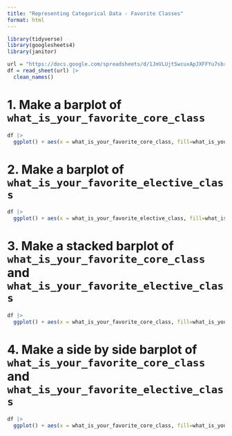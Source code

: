 ```yaml
---
title: "Representing Categorical Data - Favorite Classes"
format: html
---
```


```r
library(tidyverse)
library(googlesheets4)
library(janitor)
```

```r
url = "https://docs.google.com/spreadsheets/d/1JmVLUjtSwcuxApJXFFYu7sbre7s0pHjOfz2bmnwDMnQ/edit?usp=sharing"
df = read_sheet(url) |> 
  clean_names()
```

# 1. Make a barplot of `what_is_your_favorite_core_class`

```r
df |>
  ggplot() + aes(x = what_is_your_favorite_core_class, fill=what_is_your_favorite_core_class) + geom_bar() + labs(x = "Core Class", y="Frequency", fill=NULL)
```

# 2. Make a barplot of `what_is_your_favorite_elective_class`

```r
df |>
  ggplot() + aes(x = what_is_your_favorite_elective_class, fill=what_is_your_favorite_elective_class) + geom_bar() + coord_flip() + labs(x = "Elective Class", y="Frequency", fill=NULL)

```

# 3. Make a stacked barplot of `what_is_your_favorite_core_class` and `what_is_your_favorite_elective_class`

```r
df |>
  ggplot() + aes(x = what_is_your_favorite_core_class, fill=what_is_your_favorite_elective_class) + geom_bar() + labs(x = "Elective Class", y="Frequency", fill=NULL)

```

# 4. Make a side by side barplot of `what_is_your_favorite_core_class` and `what_is_your_favorite_elective_class`

```r
df |>
  ggplot() + aes(x = what_is_your_favorite_core_class, fill=what_is_your_favorite_elective_class) + geom_bar() + coord_flip() + labs(x = "Elective Class", y="Frequency", fill=NULL)

```
